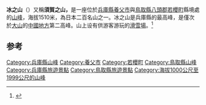 {{Infobox Mountain
| 名稱 =冰之山
| 照片 =Hyonosen01s1600.jpg
| 照片說明 = 
| 海拔 =1510米
| 位置 =日本[[兵庫縣|兵庫縣]]、[[鳥取縣|鳥取縣]]
| 山脈 =中國山地冰之山山系
| 相對高度 = 
| 座標 ={{coord|35.21|N|134.30|E}}
| 地形圖 = 
| 類別 =隆起[[海底火山|海底火山]]
| 年齡 = 
| 最近噴發 =
| 首次登頂 = 
| 最容易的攀登路線 =
| pushpin_map = Japan
| pushpin_map_caption = 冰之山的位置
| latd=35 |latm=12 |lats=0 |latNS=N
| longd=134 |longm=18 |longs=0 |longEW=E
}}
'''冰之山'''（'''{{lang|ja|氷ノ山'，ひょうのせん}}'''）又稱'''須賀之山，'''是一座位於[[兵庫縣|兵庫縣]][[養父市|養父市]]與[[鳥取縣|鳥取縣]][[八頭郡|八頭郡]][[若櫻町|若櫻町]]縣境處的[[山峰|山峰]]，海拔1510米，為日本二百名山之一。冰之山是兵庫縣的最高峰，是僅次於[[大山_(鳥取縣)|大山]]的[[中國地方|中國地方]]第二高峰。山上设有供游客游玩的[[滑雪場|滑雪場]]。<ref>{{Cite web|title=氷ノ山登山|url=http://www.hyounosen.or.jp/play/trekking/index.html|accessdate=2020-08-15|author=|date=|format=|publisher=一般財団法人若桜町観光開発事業団|language=日语|archive-date=2020-02-05|archive-url=https://web.archive.org/web/20200205135029/http://www.hyounosen.or.jp/play/trekking/index.html|dead-url=no}}</ref>

== 参考 ==

{{reflist}}

{{日本二百名山}}
[[Category:兵庫縣山峰|Category:兵庫縣山峰]]
[[Category:養父市|Category:養父市]]
[[Category:若櫻町|Category:若櫻町]]
[[Category:鳥取縣山峰|Category:鳥取縣山峰]]
[[Category:兵庫縣旅遊景點|Category:兵庫縣旅遊景點]]
[[Category:鳥取縣旅遊景點|Category:鳥取縣旅遊景點]]
[[Category:海拔1000公尺至1999公尺的山峰|Category:海拔1000公尺至1999公尺的山峰]]